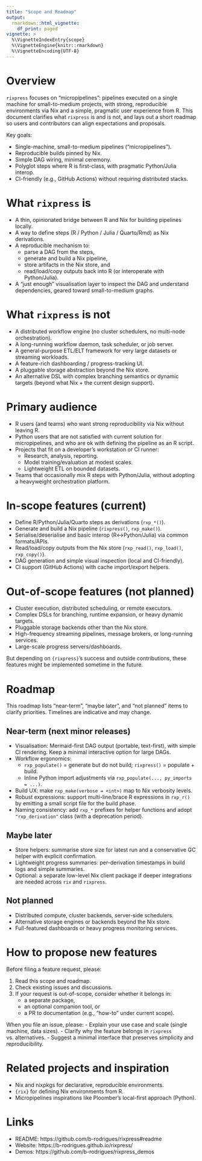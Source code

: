 ```yaml
---
title: "Scope and Roadmap"
output:
  rmarkdown::html_vignette:
    df_print: paged
vignette: >
  %\VignetteIndexEntry{scope}
  %\VignetteEngine{knitr::rmarkdown}
  %\VignetteEncoding{UTF-8}
---
```


# Overview

`rixpress` focuses on “micropipelines”: pipelines executed on a single machine
for small-to-medium projects, with strong, reproducible environments via Nix and
a simple, pragmatic user experience from R. This document clarifies what
`rixpress` is and is not, and lays out a short roadmap so users and contributors
can align expectations and proposals.

Key goals:

- Single-machine, small-to-medium pipelines (“micropipelines”).
- Reproducible builds pinned by Nix.
- Simple DAG wiring, minimal ceremony.
- Polyglot steps where R is first-class, with pragmatic Python/Julia interop.
- CI-friendly (e.g., GitHub Actions) without requiring distributed stacks.

# What `rixpress` is

- A thin, opinionated bridge between R and Nix for building pipelines locally.
- A way to define steps (R / Python / Julia / Quarto/Rmd) as Nix derivations.
- A reproducible mechanism to:
  - parse a DAG from the steps,
  - generate and build a Nix pipeline,
  - store artifacts in the Nix store, and
  - read/load/copy outputs back into R (or interoperate with Python/Julia).

- A “just enough” visualisation layer to inspect the DAG and understand
  dependencies, geared toward small-to-medium graphs.

# What `rixpress` is not

- A distributed workflow engine (no cluster schedulers, no multi-node
  orchestration).
- A long-running workflow daemon, task scheduler, or job server.
- A general-purpose ETL/ELT framework for very large datasets or streaming
  workloads.
- A feature-rich dashboarding / progress-tracking UI.
- A pluggable storage abstraction beyond the Nix store.
- An alternative DSL with complex branching semantics or dynamic targets (beyond
  what Nix + the current design support).

# Primary audience

- R users (and teams) who want strong reproducibility via Nix without leaving R.
- Python users that are not satisfied with current solution for micropipelines,
  and who are ok with defining the pipeline as an R script.
- Projects that fit on a developer’s workstation or CI runner:
  - Research, analysis, reporting.
  - Model training/evaluation at modest scales.
  - Lightweight ETL on bounded datasets.
- Teams that occasionally mix R steps with Python/Julia, without adopting a
  heavyweight orchestration platform.

# In-scope features (current)

- Define R/Python/Julia/Quarto steps as derivations (`rxp_*()`).
- Generate and build a Nix pipeline (`rixpress()`, `rxp_make()`).
- Serialise/deserialise and basic interop (R↔Python/Julia) via common
  formats/APIs.
- Read/load/copy outputs from the Nix store (`rxp_read()`, `rxp_load()`,
  `rxp_copy()`).
- DAG generation and simple visual inspection (local and CI-friendly).
- CI support (GitHub Actions) with cache import/export helpers.

# Out-of-scope features (not planned)

- Cluster execution, distributed scheduling, or remote executors.
- Complex DSLs for branching, runtime expansion, or heavy dynamic targets.
- Pluggable storage backends other than the Nix store.
- High-frequency streaming pipelines, message brokers, or long-running services.
- Large-scale progress servers/dashboards.

But depending on `{rixpress}`'s success and outside contributions, these
features might be implemented sometime in the future.

# Roadmap

This roadmap lists “near-term”, “maybe later”, and “not planned” items to
clarify priorities. Timelines are indicative and may change.

## Near-term (next minor releases)

- Visualisation: Mermaid-first DAG output (portable, text-first), with simple CI rendering. Keep a minimal interactive option for large DAGs.
- Workflow ergonomics:
  - `rxp_populate()` = generate but do not build; `rixpress()` = populate + build.
  - Inline Python import adjustments via `rxp_populate(..., py_imports = ...)`.
- Build UX: make `rxp_make(verbose = <int>)` map to Nix verbosity levels.
- Robust expressions: support multi-line/brace R expressions in `rxp_r()` by emitting a small script file for the build phase.
- Naming consistency: add `rxp_*` prefixes for helper functions and adopt `"rxp_derivation"` class (with a deprecation period).

## Maybe later

- Store helpers: summarise store size for latest run and a conservative GC helper with explicit confirmation.
- Lightweight progress summaries: per-derivation timestamps in build logs and simple summaries.
- Optional: a separate low-level Nix client package if deeper integrations are needed across `rix` and `rixpress`.

## Not planned

- Distributed compute, cluster backends, server-side schedulers.
- Alternative storage engines or backends beyond the Nix store.
- Full-featured dashboards or heavy progress monitoring services.

# How to propose new features

Before filing a feature request, please:

1. Read this scope and roadmap.
2. Check existing issues and discussions.
3. If your request is out-of-scope, consider whether it belongs in:
   - a separate package,
   - an optional companion tool, or
   - a PR to documentation (e.g., “how-to” under current scope).

When you file an issue, please:
- Explain your use case and scale (single machine, data sizes).
- Clarify why the feature belongs in `rixpress` vs. alternatives.
- Suggest a minimal interface that preserves simplicity and reproducibility.

# Related projects and inspiration

- Nix and nixpkgs for declarative, reproducible environments.
- `{rix}` for defining Nix environments from R.
- Micropipelines inspirations like Ploomber’s local-first approach (Python).

# Links

- README: https://github.com/b-rodrigues/rixpress#readme
- Website: https://b-rodrigues.github.io/rixpress/
- Demos: https://github.com/b-rodrigues/rixpress_demos
